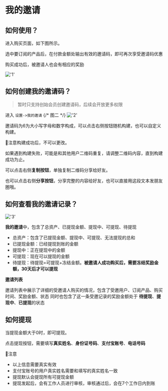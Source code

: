 
# 我的邀请


## 如何使用？
进入购买页面，如下图所示。

选中要订阅的产品后，在付款金额处输出有效的邀请码，即可再次享受邀请码优惠

购买成功后，被邀请人也会有相应的奖励

!['1'](/image/settings/invite1.png)



## 如何创建我的邀请码？

> 暂时只支持创始会员创建邀请码，后续会开放更多权限

进入 `设置->我的邀请`
{/* 图二 */}
!['2'](/image/settings/invite2.png)

邀请码为6为大小写字母和数字构成，可以点击右侧按钮随机构建，也可以自定义构建。

📢注意构建成功后，不可以更改。

如果遇到构建失败，可能是和其他用户二维码重复，请调整二维码内容，直到构建成功为止。

可以点击右侧**复制按钮**，单独复制二维码分享给好友。

也可以点击右侧**分享按钮**，分享完整的内容给好友，也可以直接用这段文本发朋友圈哦。

## 如何查看我的邀请记录？

!['3'](/image/settings/invite3.png)

**我的邀请**中，包含了总资产、已提现金额、提现中、可提现、待提现

- 总资产：包含了已提现金额、提现中、可提现、无法提现的总和
- 已提现金额：已经提现到账的金额
- 提现中：正在提现中的金额
- 可提现：现在可以提现的金额
- 待提现：待提现=可提现+冻结金额。**被邀请人成功购买后，需要冻结奖励金额，30天后才可以提现**

**邀请列表** 

邀请列表中展示了详细的受邀请人购买的情况，包含了受邀用户、订阅产品、购买时间、奖励金额、状态
同时也包含了这一条受邀记录的奖励金额处于 **待提现**、**提现中**、**已提现**的状态

## 如何提现

当提现金额大于0时，即可提现。

点击提现按钮，需要填写**真实姓名**、**身份证号码**、**支付宝账号**、**电话号码**

📢注意
- 以上信息需要真实有效
- 支付宝账号的用户真实姓名需要和填写的真实姓名一致
- 提现默认会提现所有可提现金额
- 提现发起后，会有工作人员进行审核，审核通过后，会在7个工作日内到账


